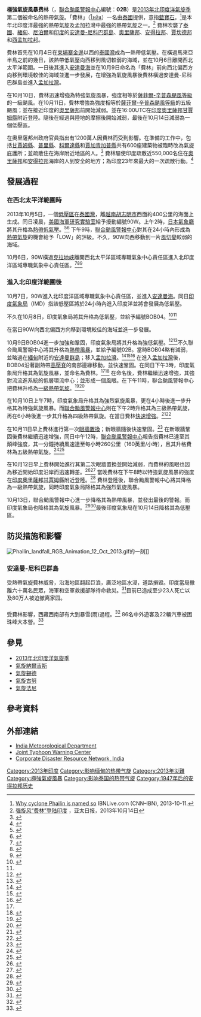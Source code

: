 {{NoteTA
|G1=TyphoonNew
|G2=TyphoonOld
|G3=Weather
|G4=Cyclone
|T=zh-hans:气旋费林; zh-hant:氣旋費林; zh-tw:氣旋裴林;
|1=zh-hans:费林; zh-hant:費林; zh-tw:裴林;
|skin=typhoon
}}
{{Infobox Hurricane
| Name=極強氣旋風暴费林<br>{{lang|en|Extremely Severe Cyclonic Storm Phailin}}
| Type=熱帶氣旋
| Year=2013
| Basin=NIO
| Image location=Phailin 2013-10-11 0455Z.jpg
| Image name=10月11日達到巔峰的费林
| Formed=2013年10月7日
| Dissipated=2013年10月14日
| 3-min winds=115
| 1-min winds=140
| Pressure=940
| Fatalities=共45人
| Damages=4026
| Areas=[[泰國|泰國]]、[[緬甸|緬甸]]、[[印度|印度]]
| Hurricane season=[[2013年北印度洋氣旋季|2013年北印度洋氣旋季]]
}}
'''極強氣旋風暴费林'''（{{lang-en|'''Extremely Severe Cyclonic Storm Phailin'''}}，[[聯合颱風警報中心|聯合颱風警報中心]]編號：'''02B'''）是[[2013年北印度洋氣旋季|2013年北印度洋氣旋季]]第二個被命名的熱帶氣旋。「費林」（[[蓝宝石|ไพลิน]]）一名由[[泰國|泰國]]提供，意指[[藍寶石|藍寶石]]。<ref>[http://ibnlive.in.com/news/why-cyclone-phailin-is-named-so/427800-3.html Why cyclone Phailin is named so] {{Wayback|url=http://ibnlive.in.com/news/why-cyclone-phailin-is-named-so/427800-3.html |date=20131014092125 }} IBNLive.com (CNN–IBN), 2013-10-11.</ref>是本年北印度洋最強的熱帶氣旋及孟加拉灣中最強的熱帶氣旋之一。<ref>[http://www.apdnews.com/news/37517.html 强旋风“费林”登陆印度] {{Wayback|url=http://www.apdnews.com/news/37517.html |date=20160304201835 }}，亚太日报，2013年10月14日</ref> 費林吹襲了[[泰國|泰國]]、[[緬甸|緬甸]]、[[尼泊爾|尼泊爾]]和[[印度|印度]]的[[安達曼-尼科巴群島|安達曼-尼科巴群島]]、[[奧里薩邦|奧里薩邦]]、[[安得拉邦|安得拉邦]]、[[賈坎德邦|賈坎德邦]]和[[西孟加拉邦|西孟加拉邦]]。

費林首先在10月4日在[[柬埔寨|柬埔寨]][[金邊|金邊]]以西的[[泰國灣|泰國灣]]成為一熱帶低氣壓。在橫過馬來亞半島之前的幾日，該熱帶低氣壓向西移到風切較弱的海域，並在10月6日離開西北太平洋範圍。一日後其進入[[安達曼海|安達曼海]]並在10月9日命名為「費林」前向西北偏西方向移到環境較佳的海域並進一步發展，在增強為氣旋風暴後費林橫過安達曼-尼科巴群島並進入[[孟加拉灣|孟加拉灣]]。

在10月10日，費林迅速增強為特強氣旋風暴，強度相等於[[薩菲爾-辛普森颶風等級|薩菲爾-辛普森颶風等級]]的一級颶風。在10月11日，費林增強為強度相等於[[薩菲爾-辛普森颶風等級|薩菲爾-辛普森颶風等級]]的五級颶風；並在接近印度的[[奧里薩邦|奧里薩邦]]前開始減弱。並在16:00UTC在[[印度|印度]][[奧里薩邦|奧里薩邦]][[甘賈姆縣|甘賈姆縣]]{{link-en|戈巴爾布爾|Gopalpur, Odisha}}附近登陸。隨後在經過與陸地的摩擦後開始減弱，最後在10月14日減弱為一個低壓區。

在奧里薩邦州政府官員指出有1200萬人因費林而受到影響。在準備的工作中，包括[[甘賈姆縣|甘賈姆縣]]、[[普里縣|普里縣]]、[[科爾達縣|科爾達縣]]和[[賈加青加普縣|賈加青加普縣]]共有600座建築物被臨時改為氣旋庇護所；並疏散住在海岸附近地區的人。{{clarify|date=October 2013}}<ref>{{cite news|url=http://www.ndtv.com/video/player/news/cyclone-phailin-5-lakh-people-may-be-severely-affected-says-odisha-govt-official/293967|title=Cyclone Phailin: 5 lakh people may be severely affected, says Odisha govt official|publisher=[[NDTV|NDTV]]|date=11 October|accessdate=10 October 2013|archive-date=2013-10-14|archive-url=https://web.archive.org/web/20131014015608/http://www.ndtv.com/video/player/news/cyclone-phailin-5-lakh-people-may-be-severely-affected-says-odisha-govt-official/293967|dead-url=no}}</ref> 費林驅使印度疏散近550,000名住在[[奧里薩邦|奧里薩邦]]和[[安得拉邦|安得拉邦]]海岸的人到安全的地方；為印度23年來最大的一次疏散行動。<ref>{{cite news|url=http://www.ndtv.com/article/india/cyclone-phailin-triggers-india-s-biggest-evacuation-operation-in-23-years-431466|title=Cyclone Phailin triggers India's biggest evacuation operation in 23 years|publisher=[[NDTV|NDTV]]|date=12 October|accessdate=13 October 2013|archive-date=2013-10-17|archive-url=https://web.archive.org/web/20131017054902/http://www.ndtv.com/article/india/cyclone-phailin-triggers-india-s-biggest-evacuation-operation-in-23-years-431466|dead-url=no}}</ref>

==發展過程==
===在西北太平洋範圍時===
{{NoteUTC+8}}
{{storm path|Phailin 2013 track.png}}
2013年10月5日，一個[[低壓區|低壓區]]在[[泰國灣|泰國灣]]，離[[越南|越南]][[胡志明市|胡志明市]]西面約400公里的海面上生成。同日凌晨，[[美國海軍研究實驗室|美國海軍研究實驗室]]給予擾動編號90W。上午2時，[[日本氣象廳|日本氣象廳]]將其升格為[[熱帶低氣壓|熱帶低氣壓]]。<ref>{{cite web|publisher=Japan Meteorological Agency|archivedate=2013-10-06|url=http://www.jma.go.jp/en/g3/|title=JMA WWJP25 Warning and Summary October 4, 2013 18z|date=October 4, 2013|archiveurl=https://www.webcitation.org/6KA6d1UhW?url=http://gwydir.demon.co.uk/advisories/WWJP25-RJTD_201310041800.htm|accessdate=October 10, 2013|dead-url=no}}</ref><ref>{{cite news|url=http://news.biharprabha.com/2013/10/what-is-cyclonic-storm-phailin/|title=What is Cyclonic Storm Phailin?|date=October 10, 2013|agency=Bihar Prabha|accessdate=October 11, 2013|archiveurl=https://www.webcitation.org/6KHAiMDQL?url=http://news.biharprabha.com/2013/10/what-is-cyclonic-storm-phailin/|archivedate=2013-10-10|deadurl=yes}}</ref> 下午9時，[[聯合颱風警報中心|聯合颱風警報中心]]對其在24小時內形成為[[熱帶氣旋|熱帶氣旋]]的機會給予「LOW」的評級。不久，90W向西移動到一片[[風切變|風切變]]較弱的海域。

10月6日，90W橫過[[克拉地峡|克拉地峡]]離開西北太平洋區域專職氣象中心責任區進入北印度洋區域專職氣象中心責任區。<ref>{{cite web|title=Significant Tropical Weather Outlook for the Western and South Pacific Ocean October 5, 2013 13z|author=Joint Typhoon Warning Center|url=http://www.usno.navy.mil/NOOC/nmfc-ph/RSS/jtwc/ab/abpwweb.txt|publisher=United States Navy, United States Air Force|date=October 5, 2013|archiveurl=https://www.webcitation.org/6KA6wvMQ4?url=http://gwydir.demon.co.uk/advisories/ABPW10-PGTW_201310051300.htm|archivedate=2013-10-06|accessdate=October 10, 2013|dead-url=no}}</ref><ref>{{cite web|title=Significant Tropical Weather Outlook for the Western and South Pacific Ocean, October 6, 2013 06z|author=Joint Typhoon Warning Center|url=http://www.usno.navy.mil/NOOC/nmfc-ph/RSS/jtwc/ab/abpwweb.txt|publisher=United States Navy, United States Air Force|date=October 6, 2013|archiveurl=https://www.webcitation.org/6KGyZwq8d?url=http://gwydir.demon.co.uk/advisories/ABPW10-PGTW_201310060600.htm|archivedate=2013-10-10|accessdate=October 10, 2013|dead-url=no}}</ref><ref>{{cite web|title=Significant Tropical Weather Outlook for the Indian Ocean October 7, 2013 06z|author=Joint Typhoon Warning Center|url=http://www.usno.navy.mil/NOOC/nmfc-ph/RSS/jtwc/ab/abpwweb.txt|publisher=United States Navy, United States Air force|date=October 6, 2013|archiveurl=https://www.webcitation.org/6KGyi7AMR?url=http://gwydir.demon.co.uk/advisories/ABIO10-PGTW_201310070600.htm|archivedate=2013-10-10|accessdate=October 10, 2013|dead-url=no}}</ref>

===進入北印度洋範圍後===
{{NoteUTC}}
10月7日，90W進入北印度洋區域專職氣象中心責任區，並進入[[安達曼海|安達曼海]]。同日[[印度氣象局|印度氣象局]]（IMD）指該低壓區將於24小時內進入印度洋並將會發展為低氣壓。

不久在10月8日，印度氣象局將其升格為低氣壓，並給予編號BOB04。<ref>{{cite web|title=Significant Tropical Weather Outlook for the Indian Ocean October 7, 2013 18z|author=Joint Typhoon Warning Center|date=October 7, 2013|url=http://www.usno.navy.mil/NOOC/nmfc-ph/RSS/jtwc/ab/abpwweb.txt|archivedate=2013-10-08|accessdate=October 10, 2013|publisher=United States Navy, United States Air Force|archiveurl=https://www.webcitation.org/6KD3Vedyi?url=http://gwydir.demon.co.uk/advisories/ABIO10-PGTW_201310071800.htm|dead-url=no}}</ref><ref name="BOB 04/2013/01">{{cite web|title=Cyclone Warning For Indian Coast, BOB 04/2013/01|publisher=India Meteorological Department|accessdate=October 10, 2013|url=http://www.imd.gov.in/section/nhac/dynamic/cwind.pdf|date=October 8, 2013|author=Regional Specialized Meteorological Center New Delhi, India|archiveurl=https://www.webcitation.org/6KEbVisw6?url=http://gwydir.demon.co.uk/advisories/CWIND_201310080700.pdf|archivedate=2013-10-09|dead-url=yes}}</ref> 在當日90W向西北偏西方向移到環境較佳的海域並進一步發展。

10月9日BOB04進一步加強和鞏固，印度氣象局將其升格為強低氣壓。<ref>{{cite web|title=Tropical Cyclone Formation Alert October 8, 2013 10z|author=Joint Typhoon Warning Center|url=http://www.usno.navy.mil/NOOC/nmfc-ph/RSS/jtwc/warnings/|publisher=United States Navy, United States Air Force|date=October 8, 2013|archiveurl=https://www.webcitation.org/6KGyi7AMR?url=http://gwydir.demon.co.uk/advisories/ABIO10-PGTW_201310070600.htm|archivedate=2013-10-10|accessdate=October 10, 2013|dead-url=no}}</ref><ref>{{cite web|title=Cyclone Warning For Indian Coast, BOB 04/2013/05|publisher=India Meteorological Department|accessdate=October 10, 2013|url=http://www.imd.gov.in/section/nhac/dynamic/cwind.pdf|date=October 9, 2013|author=Regional Specialized Meteorological Center New Delhi, India|archiveurl=https://www.webcitation.org/6KEbUEEPU?url=http://gwydir.demon.co.uk/advisories/CWIND_201310090400.pdf|archivedate=2013-10-09|dead-url=yes}}</ref>不久聯合颱風警報中心將其升格為[[熱帶風暴|熱帶風暴]]，並給予編號02B。當時BOB04略有減弱，並略過在[[緬甸|緬甸]]附近的[[安達曼群島|安達曼群島]]；移入[[孟加拉灣|孟加拉灣]]。<ref>{{cite web|title=Tropical Cyclone 02B Warning 1|archiveurl=https://www.webcitation.org/6KEc8ZPaq?url=http://gwydir.demon.co.uk/advisories/WTIO31-PGTW_201310090300.htm|archivedate=2013-10-09|accessdate=October 10, 2013|author=Joint Typhoon Warning Center|publisher=United States Navy, United States Air Force|date=October 8, 2013|url=http://www.usno.navy.mil/NOOC/nmfc-ph/RSS/jtwc/warnings/|dead-url=no}}</ref><ref>{{cite web|title=Cyclone Warning For Indian Coast, BOB 04/2013/08|author=Regional Specialized Meteorological Center New Delhi, India|accessdate=October 10, 2013|url=http://www.imd.gov.in/section/nhac/dynamic/cwind.pdf|date=October 9, 2013|archiveurl=https://www.webcitation.org/6KGMTHkaj?url=http://gwydir.demon.co.uk/advisories/CWIND_201310091100.pdf|archivedate=2013-10-10|publisher=India Meteorological Department|dead-url=yes}}</ref><ref name="JTWC Ad 3">{{cite web|title=Tropical Cyclone 02B Warning 3|archiveurl=https://www.webcitation.org/6KGN9E7VQ?url=http://gwydir.demon.co.uk/advisories/WTIO31-PGTW_201310091500.htm|archivedate=2013-10-10|accessdate=October 10, 2013|author=Joint Typhoon Warning Center|publisher=United States Navy, United States Air Force|date=October 9, 2013|url=http://www.usno.navy.mil/NOOC/nmfc-ph/RSS/jtwc/warnings/|dead-url=no}}</ref> 在進入[[孟加拉灣|孟加拉灣]]後，BOB04沿著副熱帶[[高壓脊|高壓脊]]的南部邊緣移動，並快速鞏固。在同日下午3時，印度氣象局升格其為氣旋風暴，並命名為費林。<ref name="JTWC Ad 3"/><ref>{{cite web|title=Cyclone Warning For Indian Coast, BOB 04/2013/09|author=Regional Specialized Meteorological Center New Delhi, India|accessdate=October 10, 2013|url=http://www.imd.gov.in/section/nhac/dynamic/cwind.pdf|publisher=India Meteorological Department|archiveurl=https://www.webcitation.org/6KGMSwCr8?url=http://gwydir.demon.co.uk/advisories/CWIND_201310091500.pdf|archivedate=2013-10-10|date=October 9, 2013|dead-url=yes}}</ref>
在命名後，費林繼續迅速增強，其強對流流進系統的低層環流中心；並形成一個風眼。在下午11時，聯合颱風警報中心把費林升格為[[薩菲爾-辛普森颶風等級|一級熱帶氣旋]]。<ref name="JTWC Ad 6">{{cite web|author=Joint Typhoon Warning Center|title=Tropical Cyclone 02B (Phailin) Warning 6|archiveurl=https://www.webcitation.org/6KGN8XtmV?url=http://gwydir.demon.co.uk/advisories/WTIO31-PGTW_201310100900.htm|accessdate=October 11, 2013|archivedate=2013-10-10|date=October 10, 2013|url=http://www.usno.navy.mil/NOOC/nmfc-ph/RSS/jtwc/warnings/|publisher=United States Navy, United States Air Force|dead-url=no}}</ref><ref name="JTWC Ad 7">{{cite web|author=Joint Typhoon Warning Center|title=Tropical Cyclone 02B (Phailin) Warning 7|archiveurl=https://www.webcitation.org/6KGe7Pqas?url=http://www.usno.navy.mil/NOOC/nmfc-ph/RSS/jtwc/warnings/io0213web.txt|accessdate=October 11, 2013|archivedate=2013-10-10|date=October 10, 2013|url=http://www.usno.navy.mil/NOOC/nmfc-ph/RSS/jtwc/warnings/|publisher=United States Navy, United States Air Force|dead-url=no}}</ref> 

在10月10日上午7時，印度氣象局升格其為強烈氣旋風暴，更在4小時後進一步升格其為特強氣旋風暴。而[[聯合颱風警報中心|聯合颱風警報中心]]則在下午2時升格其為三級熱帶氣旋，再在6小時後進一步其升格為四級熱帶氣旋。在當日費林[[快速增強|快速增強]]。<ref>{{cite web|title=Cyclone Warning For Indian Coast, BOB 04/2013/15|author=Regional Specialized Meteorological Center New Delhi, India|date=October 10, 2013|accessdate=October 10, 2013|url=http://www.imd.gov.in/section/nhac/dynamic/cwind.pdf|archiveurl=https://www.webcitation.org/6KGMOffqQ?url=http://gwydir.demon.co.uk/advisories/CWIND_201310100900.pdf|archivedate=2013-10-10|publisher=India Meteorological Department|dead-url=yes}}</ref><ref name="JTWC Ad 8">{{cite web|author=Joint Typhoon Warning Center|title=Tropical Cyclone 02B (Phailin) Warning 8 October 10, 2013 21z|archiveurl=https://www.webcitation.org/6KHK7sz9i?url=http://www.usno.navy.mil/NOOC/nmfc-ph/RSS/jtwc/warnings/io0213web.txt|publisher=United States Navy, United States Air Force|accessdate=October 11, 2013|archivedate=2013-10-11|date=October 10, 2013|url=http://www.usno.navy.mil/NOOC/nmfc-ph/RSS/jtwc/warnings/|dead-url=no}}</ref> 

在10月11日早上費林進行第一次[[眼牆置換|眼牆置換]]；新眼牆隨後快速鞏固。<ref name="JTWC Ad 10">{{cite web|author=Joint Typhoon Warning Center|title=Tropical Cyclone 02B (Phailin) Warning 10 October 11, 2013 09z|archiveurl=https://www.webcitation.org/6KITRxj4o?url=http://gwydir.demon.co.uk/advisories/WTIO31-PGTW_201310110900.htm|accessdate=October 11, 2013|archivedate=2013-10-11|date=October 11, 2013|url=http://www.usno.navy.mil/NOOC/nmfc-ph/RSS/jtwc/warnings/|publisher=United States Navy, United States Air Force|dead-url=no}}</ref> 在新眼牆鞏固後費林繼續迅速增強，同日中午12時，[[聯合颱風警報中心|聯合颱風警報中心]]報告指費林已達至其顛峰強度，其一分鐘持續風速達至每小時260公里（160英里/小時），且其升格費林為五級熱帶氣旋。<ref name="JTWC Ad 11">{{cite web|publisher=United States Navy, United States Air Force|author=Joint Typhoon Warning Center|title=Tropical Cyclone 02B (Phailin) Warning 11 October 11, 2013 15z|archiveurl=https://www.webcitation.org/6KI9y4IyI?url=http://www.usno.navy.mil/NOOC/nmfc-ph/RSS/jtwc/warnings/io0213web.txt|accessdate=October 11, 2013|archivedate=2013-10-11|date=October 11, 2013|url=http://www.usno.navy.mil/NOOC/nmfc-ph/RSS/jtwc/warnings/|dead-url=no}}</ref><ref>{{cite web|url=http://www.washingtonpost.com/blogs/capital-weather-gang/wp/2013/10/11/category-5-phailin-likely-a-disaster-for-india-catastrophic-storm-surge-a-certainty/|title=Category 5 Phailin likely a disaster for India, catastrophic storm surge "a certainty"|publisher=The Washington Post|accessdate=October 11, 2013|date=October 11, 2013|author=Samenow, Jason|archive-date=2013-10-18|archive-url=https://web.archive.org/web/20131018025731/http://www.washingtonpost.com/blogs/capital-weather-gang/wp/2013/10/11/category-5-phailin-likely-a-disaster-for-india-catastrophic-storm-surge-a-certainty/|dead-url=no}}</ref> 

在10月12日早上費林開始進行其第二次眼牆置換並開始減弱，而費林的風眼也因為移近開始印度沿岸而迅速轉差。<ref name="JTWC Ad 14">{{cite web|author=Joint Typhoon Warning Center|title=Tropical Cyclone 02B (Phailin) Warning 14 October 12, 2013 03z|archiveurl=https://www.webcitation.org/6KJD7iCGY?url=http://www.usno.navy.mil/NOOC/nmfc-ph/RSS/jtwc/warnings/io0213web.txt|accessdate=October 12, 2013|archivedate=2013-10-12|date=October 12, 2013|url=http://www.usno.navy.mil/NOOC/nmfc-ph/RSS/jtwc/warnings/|publisher=United States Navy, United States Air Force|dead-url=no}}</ref><ref name="JTWC Ad 15">{{cite web|author=Joint Typhoon Warning Center|title=Tropical Cyclone 02B (Phailin) Warning 15 October 12, 2013 15z|archiveurl=https://www.webcitation.org/6KJcuTJN2?url=http://www.usno.navy.mil/NOOC/nmfc-ph/RSS/jtwc/warnings/io0213web.txt|accessdate=October 12, 2013|archivedate=2013-10-12|date=October 12, 2013|url=http://www.usno.navy.mil/NOOC/nmfc-ph/RSS/jtwc/warnings/|publisher=United States Navy, United States Air Force|dead-url=no}}</ref> 當晚費林在下午8時以特強氣旋風暴的強度在[[印度|印度]][[奧里薩邦|奧里薩邦]][[甘賈姆縣|甘賈姆縣]]{{link-en|戈巴爾布爾|Gopalpur, Odisha}}附近登陸。<ref>{{cite web|last=India Meteorological Department|title=IMD Cyclone Warning for Indian coast - Bulletin 35 issued for Cyclone Phailin at 0130 IST, 13 October 2013 (2000 UTC, 12 October 2013)|url=http://www.webcitation.org/6KNZijn1y|publisher=India Meteorological Department|accessdate=15 October 2013}}</ref> 費林登陸後，聯合颱風警報中心將其降格為一級熱帶氣旋，同時印度氣象局降格其為強烈氣旋風暴。

10月13日，聯合颱風警報中心進一步降格其為熱帶風暴，並發出最後的警報。而印度氣象局也降格其為氣旋風暴。<ref name="JTWC Ad 16">{{cite web|author=Joint Typhoon Warning Center|title=Tropical Cyclone 02B (Phailin) Warning 16 October 12, 2013 21z|archiveurl=https://www.webcitation.org/6KKi3oVoN?url=http://gwydir.demon.co.uk/advisories/WTIO31-PGTW_201310122100.htm|accessdate=October 13, 2013|archivedate=2013-10-13|date=October 12, 2013|url=http://www.usno.navy.mil/NOOC/nmfc-ph/RSS/jtwc/warnings/|publisher=United States Navy, United States Air Force|dead-url=no}}</ref><ref>{{cite web|title=Cyclone Warning For Indian Coast, BOB 04/2013/39|author=Regional Specialized Meteorological Center New Delhi, India|date=October 13, 2013|accessdate=October 13, 2013|url=http://www.imd.gov.in/section/nhac/dynamic/cwind.pdf|archiveurl=https://www.webcitation.org/6KL7uS4Y8?url=http://gwydir.demon.co.uk/advisories/CWIND_201310130900.pdf|archivedate=2013-10-13|publisher=India Meteorological Department|dead-url=yes}}</ref>最後印度氣象局在10月14日降格其為低壓區。

==防災措施和影響==
[[File:Phailin_landfall_RGB_Animation_12_Oct_2013.gif|thumb]]的一刻]]

===安達曼-尼科巴群島===
受熱帶氣旋費林威脅，沿海地區翻起巨浪，廣泛地區水浸，道路損毀。印度當局撤離六十萬名民眾，海軍和空軍救援部隊待命救災。<ref>{{Cite web |url=http://news.tvb.com/world/5258f7876db28c6352000003/ |title=存档副本 |accessdate=2013-10-12 |archive-date=2013-10-14 |archive-url=https://web.archive.org/web/20131014134543/http://news.tvb.com/world/5258f7876db28c6352000003/ |dead-url=no }}</ref>目前已造成至少23人死亡以及80万人被迫撤离家园。

==={{CHNML}}===
受費林影響，西藏西南部有大到暴雪(雨)過程。<ref>{{Cite web |url=http://www.cdnews.com.tw/cdnews_site/docDetail.jsp?coluid=109&docid=102486207 |title=存档副本 |access-date=2013-10-15 |archive-url=https://web.archive.org/web/20160304094744/http://www.cdnews.com.tw/cdnews_site/docDetail.jsp?coluid=109&docid=102486207 |archive-date=2016-03-04 |dead-url=yes }}</ref> 86名中外遊客及22輛汽車被困珠峰大本營。<ref>{{Cite web |url=http://news.xinhuanet.com/2013-10/15/c_125540933.htm |title=存档副本 |accessdate=2016-05-18 |archive-date=2017-03-05 |archive-url=https://web.archive.org/web/20170305063418/http://news.xinhuanet.com/2013-10/15/c_125540933.htm |dead-url=no }}</ref>

==參見==
{{Portal|熱帶氣旋}}
*[[2013年北印度洋氣旋季|2013年北印度洋氣旋季]]
*[[氣旋納爾吉斯|氣旋納爾吉斯]]
*[[氣旋錫德|氣旋錫德]]
*[[氣旋古努|氣旋古努]]
*[[氣旋法尼|氣旋法尼]]

==參考資料==
{{Reflist|2}}

==外部連結==
{{Commonscat|Cyclone Phailin}}
* [https://web.archive.org/web/20150517005046/http://www.imd.gov.in/section/nhac/dynamic/cyclone.htm India Meteorological Department]
* [http://www.usno.navy.mil/JTWC/ Joint Typhoon Warning Center] {{Wayback|url=http://www.usno.navy.mil/JTWC/ |date=20150809201922 }}
* [https://web.archive.org/web/20121105042435/http://www.cdrn.org.in/ Corporate Disaster Resource Network, India]

{{2013 North Indian Ocean cyclone season buttons}}

[[Category:2013年印度|Category:2013年印度]]
[[Category:影响缅甸的热带气旋|Category:影响缅甸的热带气旋]]
[[Category:2013年災難|Category:2013年災難]]
[[Category:極強氣旋風暴|Category:極強氣旋風暴]]
[[Category:影响泰国的热带气旋|Category:影响泰国的热带气旋]]
[[Category:1947年后的安得拉邦历史|Category:1947年后的安得拉邦历史]]